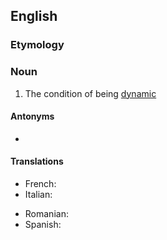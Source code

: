 ==English==

===Etymology===
{{suffix|dynamic|ity|lang=en}}

===Noun===
{{en-noun|-}}

# The condition of being [[dynamic]]
#: {{ux|en|The '''dynamicity''' of the dataset makes it difficult to keep accurate.}}

====Antonyms====
* {{l|en|staticity}}

====Translations====
{{trans-top|condition of being dynamic}}
* French: {{t+|fr|dynamicité|f}}
* Italian: {{t|it|dinamicità|f}}
{{trans-mid}}
* Romanian: {{t|ro|dinamicitate|f}}
* Spanish: {{t|es|dinamicidad|f}}
{{trans-bottom}}